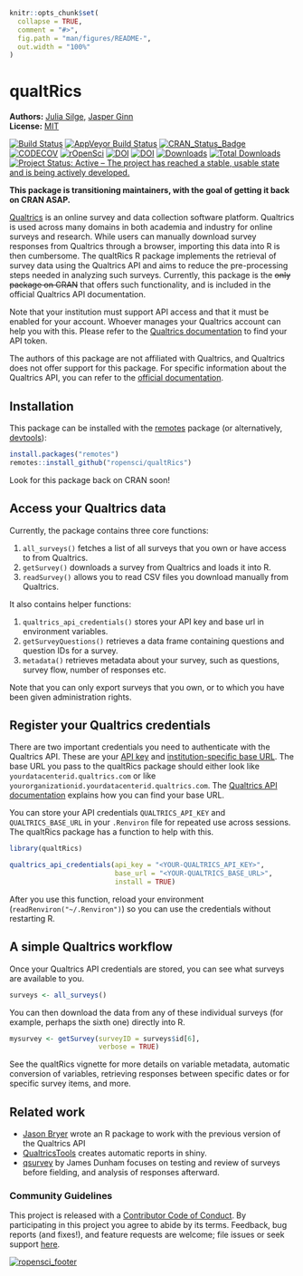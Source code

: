 
<!-- README.md is generated from README.Rmd. Please edit that file -->

```r
knitr::opts_chunk$set(
  collapse = TRUE,
  comment = "#>",
  fig.path = "man/figures/README-",
  out.width = "100%"
)
```

# qualtRics

**Authors:** [Julia Silge](https://juliasilge.com/), [Jasper Ginn](http://www.jasperginn.io)<br/>
**License:** [MIT](https://opensource.org/licenses/MIT)

[![Build Status](https://travis-ci.org/ropensci/qualtRics.svg?branch=master)](https://travis-ci.org/ropensci/qualtRics)
[![AppVeyor Build Status](https://ci.appveyor.com/api/projects/status/fv9bmqcmty1wwrgu?svg=true)](https://ci.appveyor.com/project/JasperHG90/qualtrics-g2a4u)
[![CRAN_Status_Badge](http://www.r-pkg.org/badges/version/qualtRics)](https://cran.r-project.org/package=qualtRics)
[![CODECOV](https://codecov.io/gh/ropensci/qualtRics/branch/master/graphs/badge.svg)](https://codecov.io/gh/ropensci/qualtRics)
[![rOpenSci](https://badges.ropensci.org/192_status.svg)](https://github.com/ropensci/onboarding/issues/192)
[![DOI](https://zenodo.org/badge/70817337.svg)](https://zenodo.org/badge/latestdoi/70817337)
[![DOI](http://joss.theoj.org/papers/10.21105/joss.00690/status.svg)](https://doi.org/10.21105/joss.00690)
[![Downloads](https://cranlogs.r-pkg.org/badges/qualtRics)](https://CRAN.R-project.org/package=qualtRics)
[![Total Downloads](https://cranlogs.r-pkg.org/badges/grand-total/qualtRics?color=orange)](https://CRAN.R-project.org/package=qualtRics)
[![Project Status: Active – The project has reached a stable, usable state and is being actively developed.](http://www.repostatus.org/badges/latest/active.svg)](http://www.repostatus.org/#active)

**This package is transitioning maintainers, with the goal of getting it back on CRAN ASAP.**


[Qualtrics](https://www.qualtrics.com/) is an online survey and data collection software platform. Qualtrics is used across many domains in both academia and industry for online surveys and research. While users can manually download survey responses from Qualtrics through a browser, importing this data into R is then cumbersome. The qualtRics R package implements the retrieval of survey data using the Qualtrics API and aims to reduce the pre-processing steps needed in analyzing such surveys. Currently, this package is the ~~only package on CRAN~~ that offers such functionality, and is included in the official Qualtrics API documentation. 

Note that your institution must support API access and that it must be enabled for your account. Whoever manages your Qualtrics account can help you with this. Please refer to the [Qualtrics documentation](https://api.qualtrics.com/docs/authentication) to find your API token.

The authors of this package are not affiliated with Qualtrics, and Qualtrics does not offer support for this package. For specific information about the Qualtrics API, you can refer to the [official documentation](https://api.qualtrics.com/docs/overview).


## Installation

This package can be installed with the [remotes](https://cran.r-project.org/package=remotes) package (or alternatively, [devtools](https://cran.r-project.org/package=devtools)):

```r
install.packages("remotes")
remotes::install_github("ropensci/qualtRics")
```

Look for this package back on CRAN soon!

## Access your Qualtrics data

Currently, the package contains three core functions:

1. `all_surveys()` fetches a list of all surveys that you own or have access to from Qualtrics.
2. `getSurvey()` downloads a survey from Qualtrics and loads it into R.
3. `readSurvey()` allows you to read CSV files you download manually from Qualtrics.

It also contains helper functions:

1. `qualtrics_api_credentials()` stores your API key and base url in environment variables.
2. `getSurveyQuestions()` retrieves a data frame containing questions and question IDs for a survey.
3. `metadata()` retrieves metadata about your survey, such as questions, survey flow, number of responses etc.

Note that you can only export surveys that you own, or to which you have been given administration rights.

## Register your Qualtrics credentials

There are two important credentials you need to authenticate with the Qualtrics API. These are your [API key](https://api.qualtrics.com/docs/finding-qualtrics-ids) and [institution-specific base URL](https://api.qualtrics.com/docs/root-url). The base URL you pass to the qualtRics package should either look like `yourdatacenterid.qualtrics.com` or like `yourorganizationid.yourdatacenterid.qualtrics.com`. The [Qualtrics API documentation](https://api.qualtrics.com/docs/root-url) explains how you can find your base URL.

You can store your API credentials `QUALTRICS_API_KEY` and `QUALTRICS_BASE_URL` in your `.Renviron` file for repeated use across sessions. The qualtRics package has a function to help with this.

```r
library(qualtRics)

qualtrics_api_credentials(api_key = "<YOUR-QUALTRICS_API_KEY>", 
                          base_url = "<YOUR-QUALTRICS_BASE_URL>",
                          install = TRUE)
```

After you use this function, reload your environment (`readRenviron("~/.Renviron")`) so you can use the credentials without restarting R.

## A simple Qualtrics workflow

Once your Qualtrics API credentials are stored, you can see what surveys are available to you.

```r
surveys <- all_surveys() 
```

You can then download the data from any of these individual surveys (for example, perhaps the sixth one) directly into R.

```r
mysurvey <- getSurvey(surveyID = surveys$id[6], 
                      verbose = TRUE)
```


See the qualtRics vignette for more details on variable metadata, automatic conversion of variables, retrieving responses between specific dates or for specific survey items, and more.

## Related work

- [Jason Bryer](https://github.com/jbryer/qualtrics) wrote an R package to work with the previous version of the Qualtrics API
- [QualtricsTools](https://github.com/emmamorgan-tufts/QualtricsTools/) creates automatic reports in shiny.
- [qsurvey](https://github.com/jamesdunham/qsurvey) by James Dunham focuses on testing and review of surveys before fielding, and analysis of responses afterward.


### Community Guidelines

This project is released with a [Contributor Code of Conduct](CONDUCT.md). By participating in this project you agree to abide by its terms. Feedback, bug reports (and fixes!), and feature requests are welcome; file issues or seek support [here](http://github.com/ropensci/qualtRics/issues).


[![ropensci_footer](https://ropensci.org/public_images/ropensci_footer.png)](https://ropensci.org)

